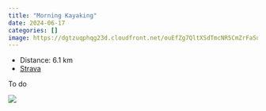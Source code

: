 ```yaml
---
title: "Morning Kayaking"
date: 2024-06-17
categories: []
image: https://dgtzuqphqg23d.cloudfront.net/ouEfZg7QltXSdTmcNR5CmZrFaSuZOIJ0VPmiHutbppI-768x432.jpg
---
```


- Distance: 6.1 km
- [Strava](https://www.strava.com/activities/11671053211)

To do

![](https://dgtzuqphqg23d.cloudfront.net/ouEfZg7QltXSdTmcNR5CmZrFaSuZOIJ0VPmiHutbppI-768x432.jpg)



